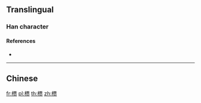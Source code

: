 {{character info/new}}
{{also|檟}}
==Translingual==

===Han character===
{{Han char|rn=75|rad=木|as=10|sn=14|four=|canj=DMWO|ids=⿰木贾}}

====References====
* {{Han ref|kx=0546.251|hdz=21262.090|uh=69DA|ud=27098}}

----

==Chinese==
{{zh-see|檟}}

[[fr:槚]]
[[pl:槚]]
[[th:槚]]
[[zh:槚]]
